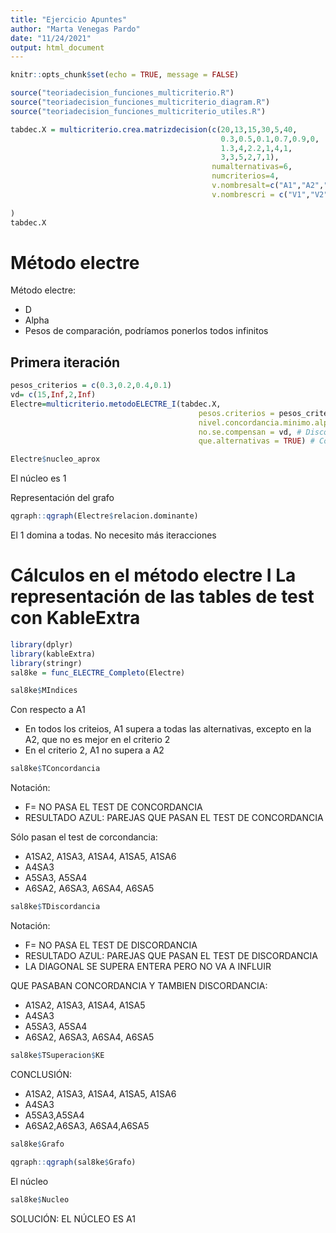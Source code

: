 ```yaml
---
title: "Ejercicio Apuntes"
author: "Marta Venegas Pardo"
date: "11/24/2021"
output: html_document
---
```


```r
knitr::opts_chunk$set(echo = TRUE, message = FALSE)
```

```r
source("teoriadecision_funciones_multicriterio.R")
source("teoriadecision_funciones_multicriterio_diagram.R")
source("teoriadecision_funciones_multicriterio_utiles.R")
```



```r
tabdec.X = multicriterio.crea.matrizdecision(c(20,13,15,30,5,40,
                                               0.3,0.5,0.1,0.7,0.9,0,
                                               1.3,4,2.2,1,4,1,
                                               3,3,5,2,7,1),
                                             numalternativas=6,
                                             numcriterios=4,
                                             v.nombresalt=c("A1","A2","A3","A4","A5","A6"),
                                             v.nombrescri = c("V1","V2","V3","V4")
                                                    
)
tabdec.X
```


# Método electre




Método electre:

-   D
-   Alpha
-   Pesos de comparación, podríamos ponerlos todos infinitos

## Primera iteración


```r
pesos_criterios = c(0.3,0.2,0.4,0.1)
vd= c(15,Inf,2,Inf)
Electre=multicriterio.metodoELECTRE_I(tabdec.X,
                                          pesos.criterios = pesos_criterios,
                                          nivel.concordancia.minimo.alpha = 0.7, # Concordancia
                                          no.se.compensan = vd, # Discordancia
                                          que.alternativas = TRUE) # Considera Todas

Electre$nucleo_aprox
```

El núcleo es 1

Representación del grafo

```r
qgraph::qgraph(Electre$relacion.dominante)
```
El 1 domina a todas. No necesito más iteracciones







# Cálculos en el método electre I La representación de las tables de test con KableExtra

```r
library(dplyr)
library(kableExtra)
library(stringr)
sal8ke = func_ELECTRE_Completo(Electre)
```

```r
sal8ke$MIndices
```



Con respecto a A1

- En todos los criteios, A1 supera a todas las alternativas, excepto en la A2, que no es mejor en el criterio 2
- En el criterio 2, A1 no supera a A2






```r
sal8ke$TConcordancia
```



Notación:

- F= NO PASA EL TEST DE CONCORDANCIA
- RESULTADO AZUL: PAREJAS QUE PASAN EL TEST DE CONCORDANCIA

Sólo pasan el test de corcondancia:

- A1SA2, A1SA3, A1SA4, A1SA5, A1SA6
- A4SA3
- A5SA3, A5SA4
- A6SA2, A6SA3, A6SA4, A6SA5


```r
sal8ke$TDiscordancia
```

Notación:

- F= NO PASA EL TEST DE DISCORDANCIA
- RESULTADO AZUL: PAREJAS QUE PASAN EL TEST DE DISCORDANCIA
- LA DIAGONAL SE SUPERA ENTERA PERO NO VA A INFLUIR



QUE PASABAN CONCORDANCIA Y TAMBIEN DISCORDANCIA:

- A1SA2, A1SA3, A1SA4, A1SA5
- A4SA3
- A5SA3, A5SA4
- A6SA2, A6SA3, A6SA4, A6SA5

```r
sal8ke$TSuperacion$KE
```

CONCLUSIÓN:

- A1SA2, A1SA3, A1SA4, A1SA5, A1SA6
- A4SA3
- A5SA3,A5SA4
- A6SA2,A6SA3, A6SA4,A6SA5

```r
sal8ke$Grafo
```



```r
qgraph::qgraph(sal8ke$Grafo)
```

El núcleo

```r
sal8ke$Nucleo
```




SOLUCIÓN: EL NÚCLEO ES A1












